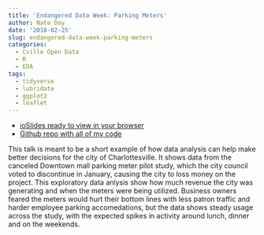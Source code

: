 ```yaml
---
title: 'Endangered Data Week: Parking Meters'
author: Nate Day
date: '2018-02-25'
slug: endangered-data-week-parking-meters
categories:
  - Cville Open Data
  - R
  - EDA
tags:
  - tidyverse
  - lubridate
  - ggplot2
  - leaflet
---
```


* [ioSlides ready to view in your browser](https://natedayta.com/slides/parking_meters/parking_meters.html)
* [Github repo with all of my code](https://github.com/nathancday/)

This talk is meant to be a short example of how data analysis can help make better decisions for the city of Charlottesville. It shows data from the canceled Downtown mall parking meter pilot study, which the city council voted to discontinue in January, causing the city to loss money on the project. This exploratory data anlysis show how much revenue the city was generating and when the meters were being utilized. Business owners feared the meters would hurt their bottom lines with less patron traffic and harder employee parking accomedations, but the data shows steady usage across the study, with the expected spikes in activity around lunch, dinner and on the weekends.
